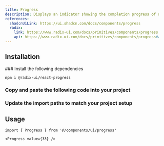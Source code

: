 ```yaml
---
title: Progress
description: Displays an indicator showing the completion progress of a task, typically displayed as a progress bar.
references:
  shadcnUiLink: https://ui.shadcn.com/docs/components/progress
  radix:
    link: https://www.radix-ui.com/docs/primitives/components/progress
    api: https://www.radix-ui.com/docs/primitives/components/progress#api-reference
---
```


<ComponentPreview name="progress" withRecipe />

## Installation

<Steps>
### Install the following dependencies

```bash npm2yarn
npm i @radix-ui/react-progress
```

### Copy and paste the following code into your project

<ComponentSource name="progress" />

### Update the import paths to match your project setup

</Steps>

## Usage

```tsx
import { Progress } from '@/components/ui/progress'
```

```tsx
<Progress value={33} />
```

